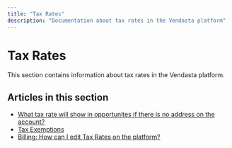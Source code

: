 ```yaml
---
title: "Tax Rates"
description: "Documentation about tax rates in the Vendasta platform"
---
```


# Tax Rates

This section contains information about tax rates in the Vendasta platform.

## Articles in this section

- [What tax rate will show in opportunites if there is no address on the account?](./what-tax-rate-will-show-in-opportunites-if-there-is-no-address-on-the-account.mdx)
- [Tax Exemptions](./tax-exemptions.mdx)
- [Billing: How can I edit Tax Rates on the platform?](./tax-rates.mdx)